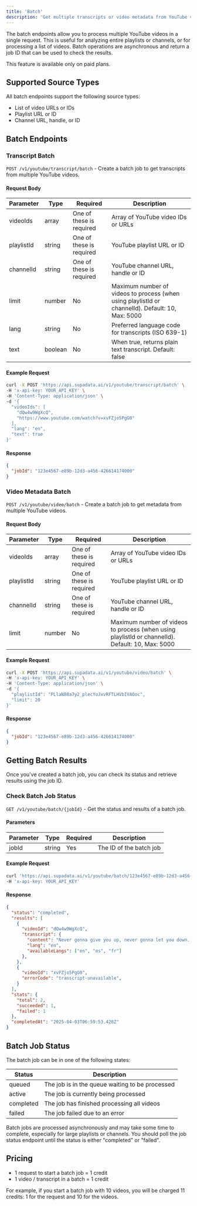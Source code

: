 ```yaml
---
title: 'Batch'
description: 'Get multiple transcripts or video metadata from YouTube videos in a playlist, channel or list of URLs.'
---
```


The batch endpoints allow you to process multiple YouTube videos in a single request. This is useful for analyzing entire playlists or channels, or for processing a list of videos. Batch operations are asynchronous and return a job ID that can be used to check the results.

<Info>
  This feature is available only on paid plans.
</Info>

## Supported Source Types

All batch endpoints support the following source types:

- List of video URLs or IDs
- Playlist URL or ID
- Channel URL, handle, or ID

## Batch Endpoints

### Transcript Batch

`POST /v1/youtube/transcript/batch` - Create a batch job to get transcripts from multiple YouTube videos.

#### Request Body

| Parameter | Type | Required | Description |
| --------- | ---- | -------- | ----------- |
| videoIds | array | One of these is required | Array of YouTube video IDs or URLs |
| playlistId | string | One of these is required | YouTube playlist URL or ID |
| channelId | string | One of these is required | YouTube channel URL, handle or ID |
| limit | number | No | Maximum number of videos to process (when using playlistId or channelId). Default: 10, Max: 5000 |
| lang | string | No | Preferred language code for transcripts (ISO 639-1) |
| text      | boolean | No       | When true, returns plain text transcript. Default: false                                |

#### Example Request

```bash
curl -X POST 'https://api.supadata.ai/v1/youtube/transcript/batch' \
-H 'x-api-key: YOUR_API_KEY' \
-H 'Content-Type: application/json' \
-d '{
  "videoIds": [
    "dQw4w9WgXcQ",
    "https://www.youtube.com/watch?v=xvFZjo5PgG0"
  ],
  "lang": "en",
  "text": true
}'
```

#### Response

```json
{
  "jobId": "123e4567-e89b-12d3-a456-426614174000"
}
```

### Video Metadata Batch

`POST /v1/youtube/video/batch` - Create a batch job to get metadata from multiple YouTube videos.

#### Request Body

| Parameter | Type | Required | Description |
| --------- | ---- | -------- | ----------- |
| videoIds | array | One of these is required | Array of YouTube video IDs or URLs |
| playlistId | string | One of these is required | YouTube playlist URL or ID |
| channelId | string | One of these is required | YouTube channel URL, handle or ID |
| limit | number | No | Maximum number of videos to process (when using playlistId or channelId). Default: 10, Max: 5000 |

#### Example Request

```bash
curl -X POST 'https://api.supadata.ai/v1/youtube/video/batch' \
-H 'x-api-key: YOUR_API_KEY' \
-H 'Content-Type: application/json' \
-d '{
  "playlistId": "PLlaN88a7y2_plecYoJxvRFTLHVbIVAOoc",
  "limit": 20
}'
```

#### Response

```json
{
  "jobId": "123e4567-e89b-12d3-a456-426614174000"
}
```

## Getting Batch Results

Once you've created a batch job, you can check its status and retrieve results using the job ID.

### Check Batch Job Status

`GET /v1/youtube/batch/{jobId}` - Get the status and results of a batch job.

#### Parameters

| Parameter | Type | Required | Description |
| --------- | ---- | -------- | ----------- |
| jobId | string | Yes | The ID of the batch job |

#### Example Request

```bash
curl 'https://api.supadata.ai/v1/youtube/batch/123e4567-e89b-12d3-a456-426614174000' \
-H 'x-api-key: YOUR_API_KEY'
```

#### Response

```json
{
  "status": "completed",
  "results": [
    {
      "videoId": "dQw4w9WgXcQ",
      "transcript": {
        "content": "Never gonna give you up, never gonna let you down...",
        "lang": "en",
        "availableLangs": ["en", "es", "fr"]
      },
    },
    {
      "videoId": "xvFZjo5PgG0",
      "errorCode": "transcript-unavailable",
    }
  ],
  "stats": {
    "total": 2,
    "succeeded": 1,
    "failed": 1
  },
  "completedAt": "2025-04-03T06:59:53.428Z"
}
```

## Batch Job Status

The batch job can be in one of the following states:

| Status | Description |
| ------ | ----------- |
| queued | The job is in the queue waiting to be processed |
| active | The job is currently being processed |
| completed | The job has finished processing all videos |
| failed | The job failed due to an error |

<Info>
  Batch jobs are processed asynchronously and may take some time to complete, especially for large playlists or channels. You should poll the job status endpoint until the status is either "completed" or "failed".
</Info>

## Pricing

- 1 request to start a batch job = 1 credit
- 1 video / transcript in a batch = 1 credit

For example, if you start a batch job with 10 videos, you will be charged 11 credits: 1 for the request and 10 for the videos.